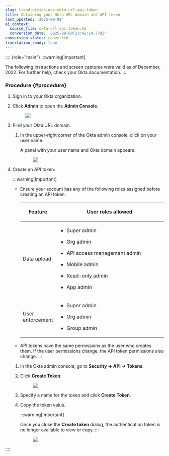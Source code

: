 ```yaml
---
slug: trend-vision-one-okta-url-api-token
title: Obtaining your Okta URL domain and API token
last_updated: '2025-09-08'
ai_context:
  source_file: okta-url-api-token.md
  conversion_date: '2025-09-08T23:42:14.779Z'
conversion_status: converted
translation_ready: true
---
```


:::: {role="main"}
:::warning[Important]

The following instructions and screen captures were valid as of December, 2022. For further help, check your Okta documentation.
:::

### Procedure {#procedure}

1.  Sign in to your Okta organization.

2.  Click **Admin** to open the **Admin Console**.

    <figure>
    <img src="./images/okta_admin_console=ee855b4e-950b-478c-80ab-4991ed05f4ae.webp" />
    </figure>

3.  Find your Okta URL domain.

    1.  In the upper-right corner of the Okta admin console, click on your user name.

        A panel with your user name and Okta domain appears.

        <figure>
        <img src="./images/okta_console_url=bff5a148-fd1a-4d7d-9ad6-043e3ad23155.webp" />
        </figure>

4.  Create an API token.

    :::warning[Important]

    - Ensure your account has any of the following roles assigned before creating an API token.

      <table>
      <colgroup>
      <col style="width: 20%" />
      <col style="width: 80%" />
      </colgroup>
      <thead>
      <tr>
      <th><p>Feature</p></th>
      <th><p>User roles allowed</p></th>
      </tr>
      </thead>
      <tbody>
      <tr>
      <td><p>Data upload</p></td>
      <td><ul>
      <li><p>Super admin</p></li>
      <li><p>Org admin</p></li>
      <li><p>API access management admin</p></li>
      <li><p>Mobile admin</p></li>
      <li><p>Read-only admin</p></li>
      <li><p>App admin</p></li>
      </ul></td>
      </tr>
      <tr>
      <td><p>User enforcement</p></td>
      <td><ul>
      <li><p>Super admin</p></li>
      <li><p>Org admin</p></li>
      <li><p>Group admin</p></li>
      </ul></td>
      </tr>
      </tbody>
      </table>

    - API tokens have the same permissions as the user who creates them. If the user permissions change, the API token permissions also change.
    :::

    1.  In the Okta admin console, go to **Security → API → Tokens**.

    2.  Click **Create Token**.

        <figure>
        <img src="./images/okta_console_createToken=5a22ef85-0e85-4db5-9962-e8adec0a1eb8.webp" />
        </figure>

    3.  Specify a name for the token and click **Create Token**.

    4.  Copy the token value.

        :::warning[Important]

        Once you close the **Create token** dialog, the authentication token is no longer available to view or copy.
        :::

        <figure>
        <img src="./images/okta_auth_token=2d1aa403-fd5c-4590-83cf-2e228c54961a.webp" />
        </figure>
::::
